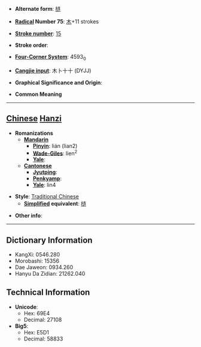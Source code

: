 * '''Alternate form''': [[梿]]

* '''[[Wiktionary:Chinese radical index| Radical]] Number 75''': [[Wiktionary:Chinese radical index 木|木]]+11 strokes

* '''[[Wiktionary:Chinese total strokes index|Stroke number]]''': [[Wiktionary:Chinese total strokes index 15|15]]

* '''Stroke order''': 

* '''[[Wiktionary:Chinese four corner index|Four-Corner System]]''': 4593<sub>0</sub>

* '''[[Wiktionary:Chinese Cangjie index|Cangjie input]]''': 木卜十十 (DYJJ)

* '''Graphical Significance and Origin''': 

* '''Common Meaning'''

----

== [[Chinese]] [[Hanzi]] ==

* '''Romanizations'''
** '''[[Mandarin]]'''
*** '''[[Pinyin]]''': lián (lian2)
*** '''[[Wade-Giles]]''': lien<sup>2</sup>
*** '''[[Yale]]''': 
** '''[[Cantonese]]'''
*** '''[[Jyutping]]''':
*** '''[[Penkyamp]]''': 
*** '''[[Yale]]''': lin4

* '''Style''': [[Traditional Chinese]] 
** '''[[Simplified Chinese|Simplified]] equivalent''': [[梿]]

* '''Other info''': 

----

== Dictionary Information ==

* KangXi: 0546.280
* Morobashi: 15356
* Dae Jaweon: 0934.260
* Hanyu Da Zidian: 21262.040

== Technical Information ==

* '''Unicode''':
** Hex: 69E4
** Decimal: 27108
* '''Big5''':
** Hex: E5D1
** Decimal: 58833